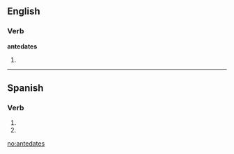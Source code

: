 ==English==

===Verb===
'''antedates'''

# {{third-person singular of|[[antedate]]}}

----

==Spanish==

===Verb===
{{es-verb-form|antedatar}}

# {{es-verb form of|ending=ar|mood=imperative|sense=negative|pers=2|formal=no|number=singular|[[antedatar]]}}
# {{es-verb form of|ending=ar|mood=subjunctive|tense=present|pers=2|formal=no|number=singular|[[antedatar]]}}

[[no:antedates]]